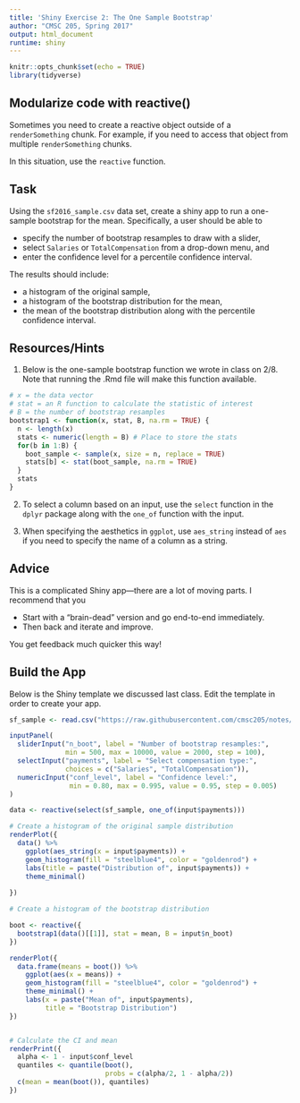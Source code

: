 ```yaml
---
title: 'Shiny Exercise 2: The One Sample Bootstrap'
author: "CMSC 205, Spring 2017"
output: html_document
runtime: shiny
---
```


```r
knitr::opts_chunk$set(echo = TRUE)
library(tidyverse)
```


## Modularize code with reactive()

Sometimes you need to create a reactive object outside of a `renderSomething` chunk. For example, if you need to access that object from multiple `renderSomething` chunks.

In this situation, use the `reactive` function. 




## Task

Using the `sf2016_sample.csv` data set, create a shiny app to run a one-sample bootstrap for the mean. Specifically, a user should be able to

- specify the number of bootstrap resamples to draw with a slider, 
- select `Salaries` or `TotalCompensation` from a drop-down menu, and
- enter the confidence level for a percentile confidence interval. 

The results should include:

- a histogram of the original sample,
- a histogram of the bootstrap distribution for the mean,
- the mean of the bootstrap distribution along with the percentile confidence interval.

## Resources/Hints

1. Below is the one-sample bootstrap function we wrote in class on 2/8. Note that running the .Rmd file will make this function available.

```r
# x = the data vector
# stat = an R function to calculate the statistic of interest
# B = the number of bootstrap resamples
bootstrap1 <- function(x, stat, B, na.rm = TRUE) {
  n <- length(x)
  stats <- numeric(length = B) # Place to store the stats
  for(b in 1:B) {
    boot_sample <- sample(x, size = n, replace = TRUE)
    stats[b] <- stat(boot_sample, na.rm = TRUE)
  }
  stats
}
```

2. To select a column based on an input, use the `select` function in the `dplyr` package along with the `one_of` function with the input.

3. When specifying the aesthetics in `ggplot`, use `aes_string` instead of `aes` if you need to specify the name of a column as a string.

## Advice

This is a complicated Shiny app---there are a lot of moving parts. I recommend that you 

- Start with a "brain-dead" version and go end-to-end immediately.
- Then back and iterate and improve.

You get feedback much quicker this way!

## Build the App



Below is the Shiny template we discussed last class. Edit the template in order to create your app.

```r
sf_sample <- read.csv("https://raw.githubusercontent.com/cmsc205/notes/master/day21/sf2016_sample.csv")

inputPanel(
  sliderInput("n_boot", label = "Number of bootstrap resamples:",
              min = 500, max = 10000, value = 2000, step = 100),
  selectInput("payments", label = "Select compensation type:",
              choices = c("Salaries", "TotalCompensation")),
  numericInput("conf_level", label = "Confidence level:",
               min = 0.80, max = 0.995, value = 0.95, step = 0.005)
)

data <- reactive(select(sf_sample, one_of(input$payments)))

# Create a histogram of the original sample distribution
renderPlot({
  data() %>%
    ggplot(aes_string(x = input$payments)) +
    geom_histogram(fill = "steelblue4", color = "goldenrod") +
    labs(title = paste("Distribution of", input$payments)) +
    theme_minimal()
  
})

# Create a histogram of the bootstrap distribution

boot <- reactive({
  bootstrap1(data()[[1]], stat = mean, B = input$n_boot)
})

renderPlot({
  data.frame(means = boot()) %>%
    ggplot(aes(x = means)) +
    geom_histogram(fill = "steelblue4", color = "goldenrod") +
    theme_minimal() +
    labs(x = paste("Mean of", input$payments),
         title = "Bootstrap Distribution")
})


# Calculate the CI and mean
renderPrint({
  alpha <- 1 - input$conf_level
  quantiles <- quantile(boot(), 
                        probs = c(alpha/2, 1 - alpha/2))
  c(mean = mean(boot()), quantiles)
})

```

